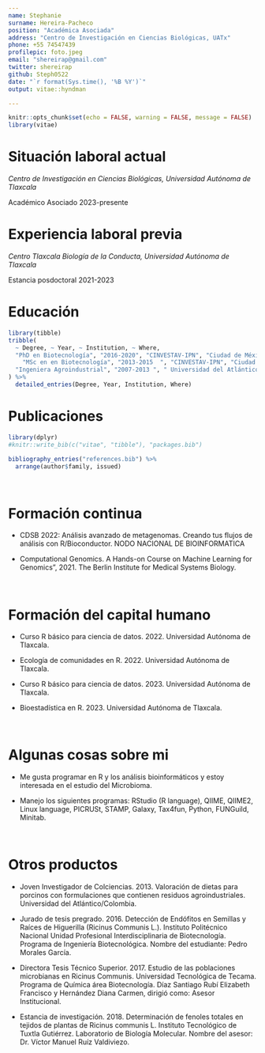 ```yaml
---
name: Stephanie
surname: Hereira-Pacheco
position: "Académica Asociada"
address: "Centro de Investigación en Ciencias Biológicas, UATx"
phone: +55 74547439
profilepic: foto.jpeg
email: "shereirap@gmail.com"
twitter: shereirap
github: Steph0522
date: "`r format(Sys.time(), '%B %Y')`"
output: vitae::hyndman

---
```


```r
knitr::opts_chunk$set(echo = FALSE, warning = FALSE, message = FALSE)
library(vitae)
```

# Situación laboral actual

*Centro de Investigación en Ciencias Biológicas, Universidad Autónoma de Tlaxcala*

Académico Asociado \hfill 2023-presente

# Experiencia laboral previa

*Centro Tlaxcala Biología de la Conducta, Universidad Autónoma de Tlaxcala*

Estancia posdoctoral \hfill 2021-2023


# Educación

```r
library(tibble)
tribble(
  ~ Degree, ~ Year, ~ Institution, ~ Where,
  "PhD en Biotecnología", "2016-2020", "CINVESTAV-IPN", "Ciudad de México, México ",
    "MSc en en Biotecnología", "2013-2015  ", "CINVESTAV-IPN", "Ciudad de México, México ",
  "Ingeniera Agroindustrial", "2007-2013 ", " Universidad del Atlántico", "Barranquilla, Colombia" 
) %>% 
  detailed_entries(Degree, Year, Institution, Where)
```

# Publicaciones

```r
library(dplyr)
#knitr::write_bib(c("vitae", "tibble"), "packages.bib")

bibliography_entries("references.bib") %>%
  arrange(author$family, issued)
```

\

# Formación continua

-   CDSB 2022: Análisis avanzado de metagenomas. Creando tus flujos de análisis con R/Bioconductor. NODO NACIONAL DE BIOINFORMATICA

-   Computational Genomics. A Hands-on Course on Machine Learning for Genomics", 2021. The Berlin Institute for Medical Systems Biology.

\

# Formación del capital humano

-   Curso R básico para ciencia de datos. 2022. Universidad Autónoma de Tlaxcala.

-   Ecología de comunidades en R. 2022. Universidad Autónoma de Tlaxcala.

-   Curso R básico para ciencia de datos. 2023. Universidad Autónoma de Tlaxcala.

-   Bioestadística en R. 2023. Universidad Autónoma de Tlaxcala.


\


# Algunas cosas sobre mi

-   Me gusta programar en R y los análisis bioinformáticos y estoy interesada en el estudio del Microbioma.

-   Manejo los siguientes programas: RStudio (R language), QIIME, QIIME2, Linux language, PICRUSt, STAMP, Galaxy, Tax4fun, Python, FUNGuild, Minitab.

\

# Otros productos

-   Joven Investigador de Colciencias. 2013. Valoración de dietas para porcinos con formulaciones que contienen residuos agroindustriales. Universidad del Atlántico/Colombia.

-   Jurado de tesis pregrado. 2016. Detección de Endófitos en Semillas y Raíces de Higuerilla (Ricinus Communis L.). Instituto Politécnico Nacional Unidad Profesional Interdisciplinaria de Biotecnología. Programa de Ingeniería Biotecnológica. Nombre del estudiante: Pedro Morales García.

-   Directora Tesis Técnico Superior. 2017. Estudio de las poblaciones microbianas en Ricinus Communis. Universidad Tecnológica de Tecama. Programa de Química área Biotecnología. Díaz Santiago Rubí Elizabeth Francisco y Hernández Diana Carmen, dirigió como: Asesor Institucional.

-   Estancia de investigación. 2018. Determinación de fenoles totales en tejidos de plantas de Ricinus communis L. Instituto Tecnológico de Tuxtla Gutiérrez. Laboratorio de Biología Molecular. Nombre del asesor: Dr. Víctor Manuel Ruíz Valdiviezo.
